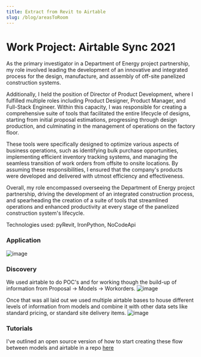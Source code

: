 ```yaml
---
title: Extract from Revit to Airtable
slug: /blog/areasToRoom
---
```


# Work Project: Airtable Sync 2021
As the primary investigator in a Department of Energy project partnership, my role involved leading the development of an innovative and integrated process for the design, manufacture, and assembly of off-site panelized construction systems.

Additionally, I held the position of Director of Product Development, where I fulfilled multiple roles including Product Designer, Product Manager, and Full-Stack Engineer. Within this capacity, I was responsible for creating a comprehensive suite of tools that facilitated the entire lifecycle of designs, starting from initial proposal estimations, progressing through design production, and culminating in the management of operations on the factory floor.

These tools were specifically designed to optimize various aspects of business operations, such as identifying bulk purchase opportunities, implementing efficient inventory tracking systems, and managing the seamless transition of work orders from offsite to onsite locations. By assuming these responsibilities, I ensured that the company's products were developed and delivered with utmost efficiency and effectiveness.

Overall, my role encompassed overseeing the Department of Energy project partnership, driving the development of an integrated construction process, and spearheading the creation of a suite of tools that streamlined operations and enhanced productivity at every stage of the panelized construction system's lifecycle.

Technologies used: pyRevit, IronPython, NoCodeApi
### Application
![image](/images/simpleAirtableSync.png)

### Discovery
We used airtable to do POC's and for working though the build-up of information from Proposal -> Models -> Workorders.
![image](/images/simpleDataStructure.png)

Once that was all laid out we used multiple airtable bases to house different levels of information from models and combine it with other data sets like standard pricing, or standard site delivery items.
![image](/images/simpleAirtableDiagram.png)

### Tutorials
I've outlined an open source version of how to start creating these flow between models and airtable in a repo [here](https://github.com/jrandersen/revit_to_airtable)